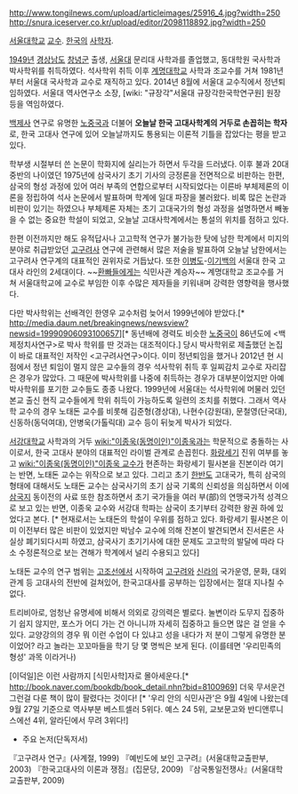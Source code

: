http://www.tongilnews.com/upload/articleimages/25916_4.jpg?width=250
http://snura.iceserver.co.kr/upload/editor/2098118892.jpg?width=250

[[서울대학교]] [[교수]]. [[한국]]의 [[사학자]].

[[1949년]] [[경상남도]] [[창녕군]] 출생, [[서울대]] 문리대 사학과를 졸업했고, 동대학원 국사학과 박사학위를 취득하였다. 석사학위 취득 이후 [[계명대학교]] 사학과 조교수를 거쳐 1981년부터 서울대 국사학과 교수로 재직하고 있다. 2014년 8월에 서울대 교수직에서 정년퇴임하였다. 서울대 역사연구소 소장, [wiki: "규장각"서울대 규장각한국학연구원] 원장 등을 역임하였다.

[[백제]]사 연구로 유명한 [[노중국]]과 더불어 '''오늘날 한국 고대사학계의 거두로 손꼽히는 학자'''로, 한국 고대사 연구에 있어 오늘날까지도 통용되는 이론적 기틀을 잡았다는 평을 받고 있다. 

학부생 시절부터 쓴 논문이 학화지에 실리는가 하면서 두각을 드러냈다. 이후 불과 20대 중반의 나이였던 1975년에 삼국사기 초기 기사의 긍정론을 전면적으로 비판하는 한편, 삼국의 형성 과정에 있어 여러 부족의 연합으로부터 시작되었다는 이른바 부체제론의 이론을 정립하여 석사 논문에서 발표하며 학계에 일대 파장을 불러왔다. 비록 많은 논란과 비판이 있기는 하였으나 부체제론 자체는 초기 고대국가의 형성 과정을 설명하면서 빼놓을 수 없는 중요한 학설이 되었고, 오늘날 고대사학계에서는 통설의 위치를 점하고 있다.

한편 이전까지만 해도 유적답사나 고고학적 연구가 불가능한 탓에 남한 학계에서 미지의 분야로 취급받았던 [[고구려]]사 연구에 관련해서 많은 저술을 발표하여 오늘날 남한에서는 고구려사 연구계의 대표적인 권위자로 거듭났다. 또한 [[이병도]]-[[이기백]]의 서울대 한국 고대사 라인의 2세대이다. ~~[[환빠]]들에게는 식민사관 계승자~~ 계명대학교 조교수를 거쳐 서울대학교에 교수로 부임한 이후 수많은 제자들을 키워내며 강력한 영향력을 행사했다. 

다만 박사학위는 선배격인 한영우 교수처럼 늦어서 1999년에야 받았다.[* http://media.daum.net/breakingnews/newsview?newsid=19990906093100657][* 동년배에 경력도 비슷한 [[노중국]]이 86년도에 <백제정치사연구>로 박사 학위를 딴 것과는 대조적이다.] 당시 박사학위로 제출했던 논집이 바로 대표적인 저작인 <고구려사연구>이다. 이미 정년퇴임을 했거나 2012년 현 시점에서 정년 퇴임이 멀지 않은 교수들의 경우 석사학위 취득 후 일찌감치 교수로 자리잡은 경우가 많았다. 그 때문에 박사학위를 나중에 취득하는 경우가 대부분이었지만 아예 박사학위를 포기한 교수들도 종종 나왔다.  1999년에 서울대는 석사학위에 머물러 있던 본교 출신 현직 교수들에게 학위 취득이 가능하도록 일련의 조치를 취했다. 그래서 역사학 교수의 경우 노태돈 교수를 비롯해 김준형(경상대), 나현수(강원대), 문철영(단국대), 신동하(동덕여대), 안병욱(가톨릭대) 교수 등이 뒤늦게 박사가 되었다.

[[서강대학교]] 사학과의 거두 [[wiki:"이종욱(동명이인)"이종욱]]과는 학문적으로 충돌하는 사이로서, 한국 고대사 분야의 대표적인 라이벌 관계로 손꼽힌다. [[화랑세기]] 진위 여부를 놓고 [[wiki:"이종욱(동명이인)"이종욱 교수]]가 현존하는 화랑세기 필사본을 진본이라 여기는 반면, 노태돈 교수는 위작으로 보고 있다. 그리고 초기 [[한반도]] 고대국가, 특히 삼국의 형태에 대해서도 노태돈 교수는 삼국사기의 초기 삼국 기록의 신뢰성을 의심하면서 이에 [[삼국지]] 동이전의 사료 또한 참조하면서 초기 국가들을 여러 부(部)의 연맹국가적 성격으로 보고 있는 반면, 이종욱 교수와 서강대 학파는 삼국이 초기부터 강력한 왕권 하에 있었다고 본다. [* 현재로서는 노태돈의 학설이 우위를 점하고 있다. 화랑세기 필사본은 이미 이전부터 많은 비판이 있었지만 박남수 교수에 의해 잔본이 발견되면서 진서론은 사실상 폐기되다시피 하였고, 삼국사기 초기기사에 대한 문제도 고고학의 발달에 따라 다소 수정론적으로 보는 견해가 학계에서 널리 수용되고 있다]

노태돈 교수의 연구 범위는 [[고조선]]에서 시작하여 [[고구려]]와 [[신라]]의 국가운영, 문화, 대외관계 등 고대사의 전반에 걸쳐있어, 한국고대사를 공부하는 입장에서는 절대 지나칠 수 없다. 

트리비아로, 엄청난 유명세에 비해서 의외로 강의력은 별로다. 눌변이라 도무지 집중하기 쉽지 않지만, 포스가 어디 가는 건 아니니까 자세히 집중하고 들으면 많은 걸 얻을 수 있다. 교양강의의 경우 뭐 이런 수업이 다 있냐고 성을 내다가 저 분이 그렇게 유명한 분이었어? 라고 놀라는 꼬꼬마들을 학기 당 몇 명씩은 보게 된다. (이를테면 '우리민족의 형성' 과목 이라거나)

[이덕일]은 이런 사람까지 [식민사학]자로 몰아세운다.[* http://book.naver.com/bookdb/book_detail.nhn?bid=8100969] 더욱 무서운건 그런걸 다룬 책이 많이 팔렸다는 것이다! [* '우리 안의 식민사관'은 9월 4일에 나왔는데 9월 27일 기준으로 역사부분 베스트셀러 5위다. 예스 24 5위, 교보문고와 반디앤루니스에선 4위, 알라딘에서 무려 3위다!]

* 주요 논저(단독저서)

『고구려사 연구』(사계절, 1999)
『예빈도에 보인 고구려』(서울대학교출판부, 2003)
『한국고대사의 이론과 쟁점』(집문당, 2009)
『삼국통일전쟁사』(서울대학교출판부, 2009)
